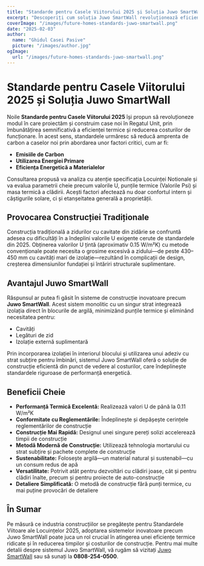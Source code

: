 ```yaml
---
title: "Standarde pentru Casele Viitorului 2025 și Soluția Juwo SmartWall"
excerpt: "Descoperiți cum soluția Juwo SmartWall revoluționează eficiența termică și standardele de construcție pentru casele viitorului."
coverImage: "/images/future-homes-standards-juwo-smartwall.png"
date: "2025-02-03"
author:
  name: "Ghidul Casei Pasive"
  picture: "/images/author.jpg"
ogImage:
  url: "/images/future-homes-standards-juwo-smartwall.png"
---
```


# Standarde pentru Casele Viitorului 2025 și Soluția Juwo SmartWall

Noile **Standarde pentru Casele Viitorului 2025** își propun să revoluționeze modul în care proiectăm și construim case noi în Regatul Unit, prin îmbunătățirea semnificativă a eficienței termice și reducerea costurilor de funcționare. În acest sens, standardele urmăresc să reducă amprenta de carbon a caselor noi prin abordarea unor factori critici, cum ar fi:

- **Emisiile de Carbon**
- **Utilizarea Energiei Primare**
- **Eficiența Energetică a Materialelor**

Consultarea propusă va analiza cu atenție specificația Locuinței Notionale și va evalua parametrii cheie precum valorile U, punțile termice (Valorile Psi) și masa termică a clădirii. Acești factori afectează nu doar confortul intern și câștigurile solare, ci și etanșeitatea generală a proprietății.

## Provocarea Construcției Tradiționale

Construcția tradițională a zidurilor cu cavitate din zidărie se confruntă adesea cu dificultăți în a îndeplini valorile U exigente cerute de standardele din 2025. Obținerea valorilor U țintă (aproximativ 0.15 W/m²K) cu metode convenționale poate necesita o grosime excesivă a zidului—de peste 430–450 mm cu cavități mari de izolație—rezultând în complicații de design, creșterea dimensiunilor fundației și întăriri structurale suplimentare.

## Avantajul Juwo SmartWall

Răspunsul ar putea fi găsit în sisteme de construcție inovatoare precum **Juwo SmartWall**. Acest sistem monolitic cu un singur strat integrează izolația direct în blocurile de argilă, minimizând punțile termice și eliminând necesitatea pentru:

- Cavități
- Legături de zid
- Izolație externă suplimentară

Prin incorporarea izolației în interiorul blocului și utilizarea unui adeziv cu strat subțire pentru îmbinări, sistemul Juwo SmartWall oferă o soluție de construcție eficientă din punct de vedere al costurilor, care îndeplinește standardele riguroase de performanță energetică.

## Beneficii Cheie

- **Performanță Termică Excelentă:** Realizează valori U de până la 0.11 W/m²K
- **Conformitate cu Reglementările:** Îndeplinește și depășește cerințele reglementărilor de construcție
- **Construcție Mai Rapidă:** Designul unei singure pereți solizi accelerează timpii de construcție
- **Metodă Modernă de Construcție:** Utilizează tehnologia mortarului cu strat subțire și pachete complete de construcție
- **Sustenabilitate:** Folosește argilă—un material natural și sustenabil—cu un consum redus de apă
- **Versatilitate:** Potrivit atât pentru dezvoltări cu clădiri joase, cât și pentru clădiri înalte, precum și pentru proiecte de auto-construcție
- **Detaliere Simplificată:** O metodă de construcție fără punți termice, cu mai puține provocări de detaliere

## În Sumar

Pe măsură ce industria construcțiilor se pregătește pentru Standardele Viitoare ale Locuințelor 2025, adoptarea sistemelor inovatoare precum Juwo SmartWall poate juca un rol crucial în atingerea unei eficiențe termice ridicate și în reducerea timpilor și costurilor de construcție. Pentru mai multe detalii despre sistemul Juwo SmartWall, vă rugăm să vizitați [Juwo SmartWall](http://www.Juwo-SmartWall.co.uk) sau să sunați la **0808-254-0500**.
